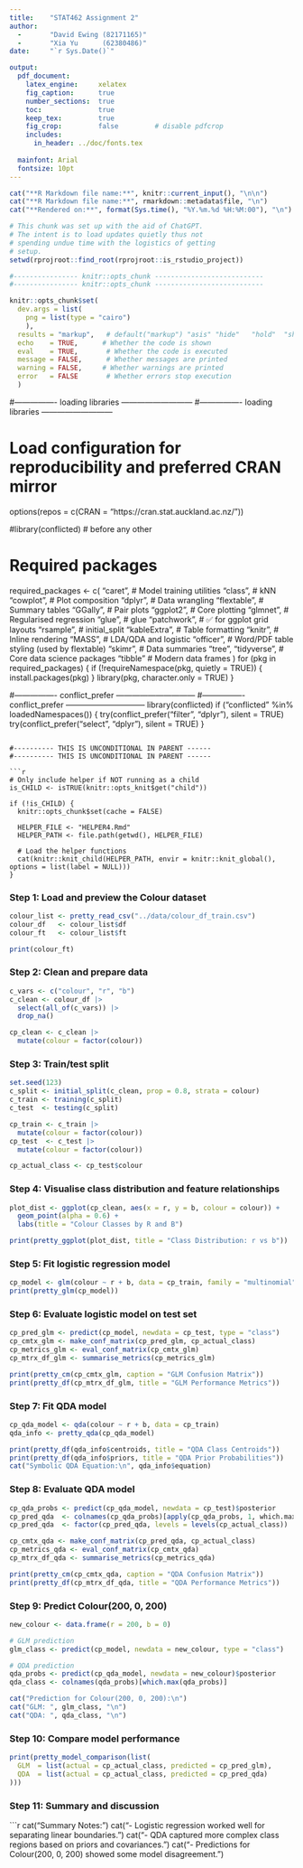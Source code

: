 ```yaml
---
title:    "STAT462 Assignment 2"
author: 
  -       "David Ewing (82171165)"
  -       "Xia Yu      (62380486)"
date:     "`r Sys.Date()`"

output:   
  pdf_document:
    latex_engine:     xelatex
    fig_caption:      true
    number_sections:  true
    toc:              true
    keep_tex:         true
    fig_crop:         false         # disable pdfcrop 
    includes:
      in_header: ../doc/fonts.tex
    
  mainfont: Arial
  fontsize: 10pt
---
```


```r

cat("**R Markdown file name:**", knitr::current_input(), "\n\n")
cat("**R Markdown file name:**", rmarkdown::metadata$file, "\n")
cat("**Rendered on:**", format(Sys.time(), "%Y.%m.%d %H:%M:00"), "\n")
```

```r
# This chunk was set up with the aid of ChatGPT.
# The intent is to load updates quietly thus not
# spending undue time with the logistics of getting 
# setup. 
setwd(rprojroot::find_root(rprojroot::is_rstudio_project))

#---------------- knitr::opts_chunk ---------------------------
#---------------- knitr::opts_chunk ---------------------------

knitr::opts_chunk$set(
  dev.args = list(
    png = list(type = "cairo")
    ),
  results = "markup",   # default("markup") "asis" "hide"	"hold"	"show"
  echo    = TRUE,      # Whether the code is shown
  eval    = TRUE,       # Whether the code is executed
  message = FALSE,      # Whether messages are printed
  warning = FALSE,     # Whether warnings are printed
  error   = FALSE       # Whether errors stop execution
  )
```

#---------------- loading libraries ---------------------------
#---------------- loading libraries ---------------------------

# Load configuration for reproducibility and preferred CRAN mirror
options(repos = c(CRAN = "https://cran.stat.auckland.ac.nz/"))

#library(conflicted) # before any other

# Required packages
required_packages <- c(
  "caret",         # Model training utilities
  "class",         # kNN 
  "cowplot",       # Plot composition
  "dplyr",         # Data wrangling
  "flextable",     # Summary tables
  "GGally",        # Pair plots
  "ggplot2",       # Core plotting
  "glmnet",        # Regularised regression
  "glue",          # glue
  "patchwork",      # ✅ for ggplot grid layouts
  "rsample",         # initial_split
  "kableExtra",    # Table formatting
  "knitr",         # Inline rendering
  "MASS",          # LDA/QDA and logistic
  "officer",       # Word/PDF table styling (used by flextable)
  "skimr",         # Data summaries
  "tree",
  "tidyverse",     # Core data science packages
  "tibble"         # Modern data frames
)
for (pkg in required_packages) {
  if (!requireNamespace(pkg, quietly = TRUE)) {
    install.packages(pkg)
  }
  library(pkg, character.only = TRUE)
}

#---------------- conflict_prefer ------------------------------
#---------------- conflict_prefer ------------------------------
library(conflicted)
if ("conflicted" %in% loadedNamespaces()) {
  try(conflict_prefer("filter", "dplyr"), silent = TRUE)
  try(conflict_prefer("select", "dplyr"), silent = TRUE)
}
```

#---------- THIS IS UNCONDITIONAL IN PARENT ------
#---------- THIS IS UNCONDITIONAL IN PARENT ------

```r
# Only include helper if NOT running as a child
is_CHILD <- isTRUE(knitr::opts_knit$get("child"))

if (!is_CHILD) {
  knitr::opts_chunk$set(cache = FALSE)

  HELPER_FILE <- "HELPER4.Rmd"
  HELPER_PATH <- file.path(getwd(), HELPER_FILE)

  # Load the helper functions
  cat(knitr::knit_child(HELPER_PATH, envir = knitr::knit_global(), options = list(label = NULL)))
}

```

### Step 1: Load and preview the Colour dataset
```r
colour_list <- pretty_read_csv("../data/colour_df_train.csv")
colour_df   <- colour_list$df
colour_ft   <- colour_list$ft

print(colour_ft)
```


### Step 2: Clean and prepare data
```r
c_vars <- c("colour", "r", "b")
c_clean <- colour_df |>
  select(all_of(c_vars)) |>
  drop_na()

cp_clean <- c_clean |>
  mutate(colour = factor(colour))
```


### Step 3: Train/test split
```r
set.seed(123)
c_split <- initial_split(c_clean, prop = 0.8, strata = colour)
c_train <- training(c_split)
c_test  <- testing(c_split)

cp_train <- c_train |>
  mutate(colour = factor(colour))
cp_test  <- c_test |>
  mutate(colour = factor(colour))

cp_actual_class <- cp_test$colour
```


### Step 4: Visualise class distribution and feature relationships
```r
plot_dist <- ggplot(cp_clean, aes(x = r, y = b, colour = colour)) +
  geom_point(alpha = 0.6) +
  labs(title = "Colour Classes by R and B")

print(pretty_ggplot(plot_dist, title = "Class Distribution: r vs b"))
```


### Step 5: Fit logistic regression model
```r
cp_model <- glm(colour ~ r + b, data = cp_train, family = "multinomial")
print(pretty_glm(cp_model))
```


### Step 6: Evaluate logistic model on test set
```r
cp_pred_glm <- predict(cp_model, newdata = cp_test, type = "class")
cp_cmtx_glm <- make_conf_matrix(cp_pred_glm, cp_actual_class)
cp_metrics_glm <- eval_conf_matrix(cp_cmtx_glm)
cp_mtrx_df_glm <- summarise_metrics(cp_metrics_glm)

print(pretty_cm(cp_cmtx_glm, caption = "GLM Confusion Matrix"))
print(pretty_df(cp_mtrx_df_glm, title = "GLM Performance Metrics"))
```


### Step 7: Fit QDA model
```r
cp_qda_model <- qda(colour ~ r + b, data = cp_train)
qda_info <- pretty_qda(cp_qda_model)

print(pretty_df(qda_info$centroids, title = "QDA Class Centroids"))
print(pretty_df(qda_info$priors, title = "QDA Prior Probabilities"))
cat("Symbolic QDA Equation:\n", qda_info$equation)
```


### Step 8: Evaluate QDA model
```r
cp_qda_probs <- predict(cp_qda_model, newdata = cp_test)$posterior
cp_pred_qda  <- colnames(cp_qda_probs)[apply(cp_qda_probs, 1, which.max)]
cp_pred_qda  <- factor(cp_pred_qda, levels = levels(cp_actual_class))

cp_cmtx_qda <- make_conf_matrix(cp_pred_qda, cp_actual_class)
cp_metrics_qda <- eval_conf_matrix(cp_cmtx_qda)
cp_mtrx_df_qda <- summarise_metrics(cp_metrics_qda)

print(pretty_cm(cp_cmtx_qda, caption = "QDA Confusion Matrix"))
print(pretty_df(cp_mtrx_df_qda, title = "QDA Performance Metrics"))
```


### Step 9: Predict Colour(200, 0, 200)
```r
new_colour <- data.frame(r = 200, b = 0)

# GLM prediction
glm_class <- predict(cp_model, newdata = new_colour, type = "class")

# QDA prediction
qda_probs <- predict(cp_qda_model, newdata = new_colour)$posterior
qda_class <- colnames(qda_probs)[which.max(qda_probs)]

cat("Prediction for Colour(200, 0, 200):\n")
cat("GLM: ", glm_class, "\n")
cat("QDA: ", qda_class, "\n")
```


### Step 10: Compare model performance
```r
print(pretty_model_comparison(list(
  GLM  = list(actual = cp_actual_class, predicted = cp_pred_glm),
  QDA  = list(actual = cp_actual_class, predicted = cp_pred_qda)
)))
```


### Step 11: Summary and discussion
```r
cat("\nModel Summary Notes:\n")
cat("- Logistic regression worked well for separating linear boundaries.\n")
cat("- QDA captured more complex class regions based on priors and covariances.\n")
cat("- Predictions for Colour(200, 0, 200) showed some model disagreement.\n")
